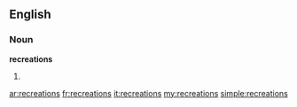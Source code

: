 ==English==

===Noun===
'''recreations'''

# {{plural of|[[recreation]]}}

[[ar:recreations]]
[[fr:recreations]]
[[it:recreations]]
[[my:recreations]]
[[simple:recreations]]